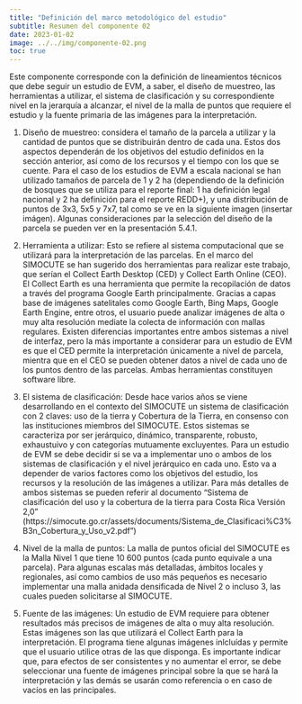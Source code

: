 ```yaml
---
title: "Definición del marco metodológico del estudio"
subtitle: Resumen del componente 02
date: 2023-01-02
image: ../../img/componente-02.png
toc: true
---
```


Este componente corresponde con la definición de lineamientos técnicos que debe seguir un estudio de EVM, a saber, el diseño de muestreo, las herramientas a utilizar, el sistema de clasificación y su correspondiente nivel en la jerarquía a alcanzar, el nivel de la malla de puntos que requiere el estudio y la fuente primaria de las imágenes para la interpretación. 

1. Diseño de muestreo: considera el tamaño de la parcela a utilizar y la cantidad de puntos que se distribuirán dentro de cada una. Estos dos aspectos dependerán de los objetivos del estudio definidos en la sección anterior, así como de los recursos y el tiempo con los que se cuente. Para el caso de los estudios de EVM a escala nacional se han utilizado tamaños de parcela de 1 y 2 ha (dependiendo de la definición de bosques que se utiliza para el reporte final: 1 ha definición legal nacional y 2 ha definición para el reporte REDD+), y una distribución de puntos de 3x3, 5x5 y 7x7, tal como se ve en la siguiente imagen (insertar imágen). Algunas consideraciones par la selección del diseño de la parcela se pueden ver en la presentación 5.4.1. 

2. Herramienta a utilizar: Esto se refiere al sistema computacional que se utilizará para la interpretación de las parcelas. En el marco del SIMOCUTE se han sugerido dos herramientas para realizar este trabajo, que serían el Collect Earth Desktop (CED) y Collect Earth Online (CEO). 
El Collect Earth es una herramienta que permite la recopilación de datos a través del programa Google Earth principalmente. Gracias a capas base de imágenes satelitales como Google Earth, Bing Maps, Google Earth Engine, entre otros, el usuario puede analizar imágenes de alta o muy alta resolución mediate la colecta de información con mallas regulares. Existen diferencias importantes entre ambos sistemas a nivel de interfaz, pero la más importante a considerar para un estudio de EVM es que el CED permite la interpretación únicamente a nivel de parcela, mientra que en el CEO se pueden obtener datos a nivel de cada uno de los puntos dentro de las parcelas. Ambas herramientas constituyen software libre. 

3. El sistema de clasificación: Desde hace varios años se viene desarrollando en el contexto del SIMOCUTE un sistema de clasificación con 2 claves: uso de la tierra y Cobertura de la Tierra, en consenso con las instituciones miembros del SIMOCUTE. Estos sistemas se caracteriza por ser jerárquico, dinámico, transparente, robusto, exhaustuivo y con categorías mutuamente excluyentes. Para un estudio de EVM se debe decidir si se va a implementar uno o ambos de los sistemas de clasificación y el nivel  jerárquico en cada uno. Esto va a depender de varios factores como los objetivos del estudio, los recursos y la resolución de las imágenes a utilizar. Para más detalles de ambos sistemas se pueden referir al documento "Sistema de clasificación del uso y la cobertura de la tierra para Costa Rica Versión 2,0" (https://simocute.go.cr/assets/documents/Sistema_de_Clasificaci%C3%B3n_Cobertura_y_Uso_v2.pdf")

4. Nivel de la malla de puntos: La malla de puntos oficial del SIMOCUTE es la Malla Nivel 1 que tiene 10 600 puntos (cada punto equivale a una parcela). Para algunas escalas más detalladas, ámbitos locales y regionales, así como cambios de uso más pequeños es necesario implementar una malla anidada densificada de Nivel 2 o incluso 3, las cuales pueden solicitarse al SIMOCUTE. 

5. Fuente de las imágenes: Un estudio de EVM requiere para obtener resultados más precisos de imágenes de alta o muy alta resolución. Estas imágenes son las que utilizará el Collect Earth para la interpretación. El programa tiene algunas imágenes inlcluídas y permite que el usuario utilice otras de las que disponga. Es importante indicar que, para efectos de ser consistentes y no aumentar el error, se debe seleccionar una fuente de imágenes principal sobre la que se hará la interpretación y las demás se usarán como referencia o en caso de vacíos en las principales.
